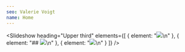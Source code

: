 ```yaml
---
seo: Valerie Voigt
name: Home
---
```


<Slideshow
  heading="Upper third"
  elements={[
    { element: "![](</uploads/df22_skulpturenpark_walk-A_c-rappel (84).jpg>)\n" },
    { element: "## ![](</uploads/so forsch so furchtlos 1.jpeg>)\n" },
    { element: "![](/uploads/191_IMG_1909.jpg)\n" }
  ]}
/>

<Grid variant="Work-List" />
